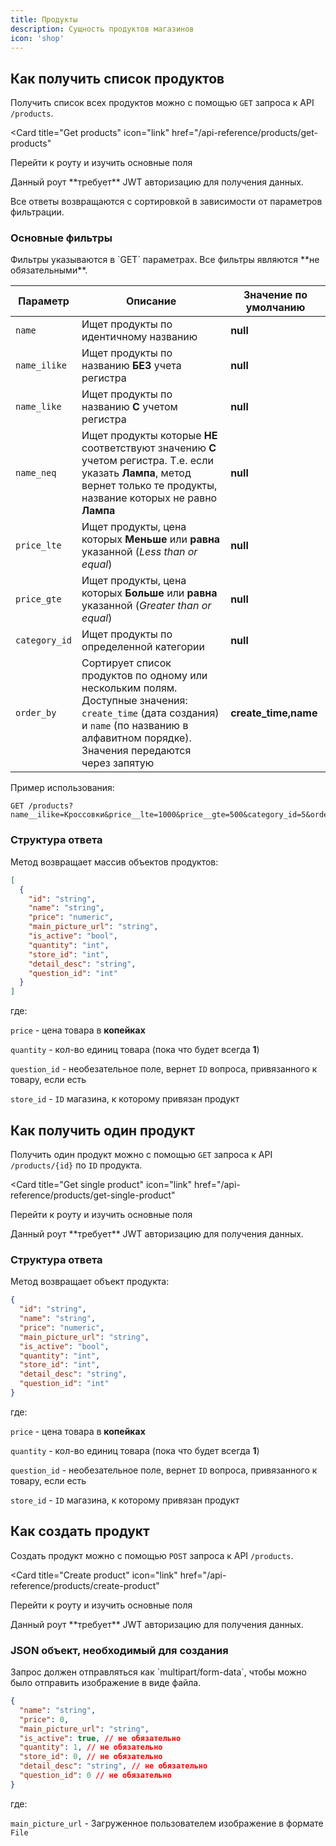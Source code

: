 ```yaml
---
title: Продукты
description: Сущность продуктов магазинов
icon: 'shop'
---
```


## Как получить список продуктов

Получить список всех продуктов можно с помощью `GET` запроса к API `/products`.

<Card
  title="Get products"
  icon="link"
  href="/api-reference/products/get-products"
>
  Перейти к роуту и изучить основные поля
</Card>

<Note>
  Данный роут **требует** JWT авторизацию для получения данных.
  
  Все ответы возвращаются с сортировкой в зависимости от параметров фильтрации.
</Note>

### Основные фильтры

<Note>
  Фильтры указываются в `GET` параметрах. Все фильтры являются **не обязательными**.
</Note>

| Параметр | Описание                              | Значение по умолчанию
| -------- | ------------------------------------- | ------------ |
| `name`     | Ищет продукты по идентичному названию                     | **null** |
| `name_ilike`      | Ищет продукты по названию **БЕЗ** учета регистра                         | **null** |
| `name_like`      | Ищет продукты по названию **С** учетом регистра                         | **null** |
| `name_neq`   | Ищет продукты которые **НЕ** соответствуют значению **С** учетом регистра. Т.е. если указать **Лампа**, метод вернет только те продукты, название которых не равно **Лампа** | **null** |
| `price_lte`   | Ищет продукты, цена которых **Меньше** или **равна** указанной (*Less than or equal*) | **null** |
| `price_gte`   | Ищет продукты, цена которых **Больше** или **равна** указанной (*Greater than or equal*) | **null** |
| `category_id`   | Ищет продукты по определенной категории | **null** |
| `order_by`   | Сортирует список продуктов по одному или нескольким полям. Доступные значения: `create_time` (дата создания) и `name` (по названию в алфавитном порядке). Значения передаются через запятую | **create_time,name** |

Пример использования:

```
GET /products?name__ilike=Кроссовки&price__lte=1000&price__gte=500&category_id=5&order_by=create_time,name
```

### Структура ответа

Метод возвращает массив объектов продуктов:
```json
[
  {
    "id": "string",
    "name": "string",
    "price": "numeric",
    "main_picture_url": "string",
    "is_active": "bool",
    "quantity": "int",
    "store_id": "int",
    "detail_desc": "string",
    "question_id": "int"
  }
]
```

где:

`price` - цена товара в **копейках**

`quantity` - кол-во единиц товара (пока что будет всегда **1**)

`question_id` - необезательное поле, вернет `ID` вопроса, привязанного к товару, если есть

`store_id` - `ID` магазина, к которому привязан продукт

## Как получить один продукт

Получить один продукт можно с помощью `GET` запроса к API `/products/{id}` по `ID` продукта.

<Card
  title="Get single product"
  icon="link"
  href="/api-reference/products/get-single-product"
>
  Перейти к роуту и изучить основные поля
</Card>

<Note>
  Данный роут **требует** JWT авторизацию для получения данных.
</Note>

### Структура ответа

Метод возвращает объект продукта:

```json
{
  "id": "string",
  "name": "string",
  "price": "numeric",
  "main_picture_url": "string",
  "is_active": "bool",
  "quantity": "int",
  "store_id": "int",
  "detail_desc": "string",
  "question_id": "int"
}
```

где:

`price` - цена товара в **копейках**

`quantity` - кол-во единиц товара (пока что будет всегда **1**)

`question_id` - необезательное поле, вернет `ID` вопроса, привязанного к товару, если есть

`store_id` - `ID` магазина, к которому привязан продукт

## Как создать продукт

Создать продукт можно с помощью `POST` запроса к API `/products`.

<Card
  title="Create product"
  icon="link"
  href="/api-reference/products/create-product"
>
  Перейти к роуту и изучить основные поля
</Card>

<Note>
  Данный роут **требует** JWT авторизацию для получения данных.
</Note>

### JSON объект, необходимый для создания

<Note>
  Запрос должен отправляться как `multipart/form-data`, чтобы можно было отправить изображение в виде файла.
</Note>

```json
{
  "name": "string",
  "price": 0,
  "main_picture_url": "string",
  "is_active": true, // не обязательно
  "quantity": 1, // не обязательно
  "store_id": 0, // не обязательно
  "detail_desc": "string", // не обязательно
  "question_id": 0 // не обязательно
}
```

где:

`main_picture_url` - Загруженное пользователем изображение в формате `File`